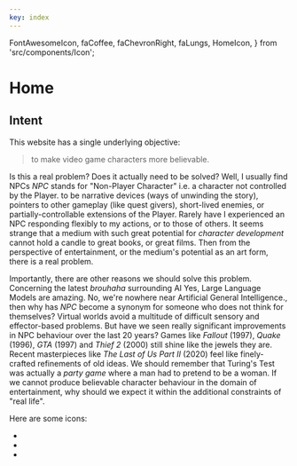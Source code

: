 ```yaml
---
key: index
---
```


  FontAwesomeIcon,
  faCoffee,
  faChevronRight,
  faLungs,
  HomeIcon,
} from 'src/components/Icon';


# Home

## Intent

This website has a single underlying objective:

> to make video game characters more believable.

Is this a real problem?
Does it actually need to be solved?
Well,
I usually find NPCs <SideNote>_NPC_ stands for "Non-Player Character" i.e. a character not controlled by the Player.</SideNote> to be narrative devices (ways of unwinding the story), pointers to other gameplay (like quest givers), short-lived enemies, or partially-controllable extensions of the Player.
Rarely have I experienced an NPC responding flexibly to my actions, or to those of others.
It seems strange that a medium with such great potential for _character development_ cannot hold a candle to great books, or great films.
Then from the perspective of entertainment, or the medium's potential as an art form,
there is a real problem.

Importantly, there are other reasons we should solve this problem.
Concerning the latest _brouhaha_ surrounding AI <SideNote>Yes, Large Language Models are amazing. No, we're nowhere near Artificial General Intelligence.</SideNote>,
then why has _NPC_ become a synonym for someone who does not think for themselves?
Virtual worlds avoid a multitude of difficult sensory and effector-based problems.
But have we seen really significant improvements in NPC behaviour over the last 20 years?
Games like _Fallout_ (1997), _Quake_ (1996), _GTA_ (1997) and _Thief 2_ (2000) still shine like the jewels they are.
Recent masterpieces like _The Last of Us Part II_ (2020) feel like finely-crafted refinements of old ideas.
We should remember that Turing's Test was actually a _party game_ where a man had to pretend to be a woman.
If we cannot produce believable character behaviour in the domain of entertainment,
why should we expect it within the additional constraints of "real life".


Here are some icons:
- <FontAwesomeIcon icon={faChevronRight} size="1x" />
- <FontAwesomeIcon icon={faCoffee} size="1x" />
- <FontAwesomeIcon icon={faLungs} size="1x" />


